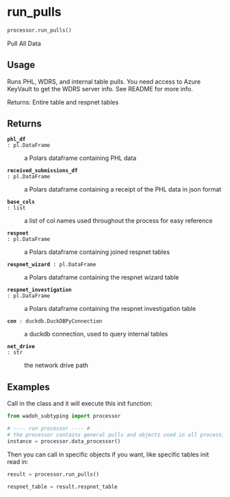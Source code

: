 # run_pulls { #wadoh_subtyping.processor.run_pulls }

```python
processor.run_pulls()
```

Pull All Data

## Usage {.doc-section .doc-section-usage}

Runs PHL, WDRS, and internal table pulls.
You need access to Azure KeyVault to get the WDRS server info. See README for more info.

Returns: Entire table and respnet tables

## Returns {.doc-section .doc-section-returns}

<code>[**phl_df**]{.parameter-name} [:]{.parameter-annotation-sep} [pl.DataFrame]{.parameter-annotation}</code>

:   a Polars dataframe containing PHL data

<code>[**received_submissions_df**]{.parameter-name} [:]{.parameter-annotation-sep} [pl.DataFrame]{.parameter-annotation}</code>

:   a Polars dataframe containing a receipt of the PHL data in json format

<code>[**base_cols**]{.parameter-name} [:]{.parameter-annotation-sep} [list]{.parameter-annotation}</code>

:   a list of col names used throughout the process for easy reference

<code>[**respnet**]{.parameter-name} [:]{.parameter-annotation-sep} [pl.DataFrame]{.parameter-annotation}</code>

:   a Polars dataframe containing joined respnet tables

<code>[**respnet_wizard**]{.parameter-name} [:]{.parameter-annotation-sep} [pl.DataFrame]{.parameter-annotation}</code>

:   a Polars dataframe containing the respnet wizard table

<code>[**respnet_investigation**]{.parameter-name} [:]{.parameter-annotation-sep} [pl.DataFrame]{.parameter-annotation}</code>

:   a Polars dataframe containing the respnet investigation table

<code>[**con**]{.parameter-name} [:]{.parameter-annotation-sep} [duckdb.DuckDBPyConnection]{.parameter-annotation}</code>

:   a duckdb connection, used to query internal tables

<code>[**net_drive**]{.parameter-name} [:]{.parameter-annotation-sep} [str]{.parameter-annotation}</code>

:   the network drive path

## Examples {.doc-section .doc-section-examples}

Call in the class and it will execute this init function:

```python
from wadoh_subtyping import processor

# ---- run processor ---- #
# the processor contains general pulls and objects used in all processing (WDRS pulls, duckdb pull, etc)
instance = processor.data_processor()
```

Then you can call in specific objects if you want, like specific tables init read in:

```python
result = processor.run_pulls()

respnet_table = result.respnet_table
```